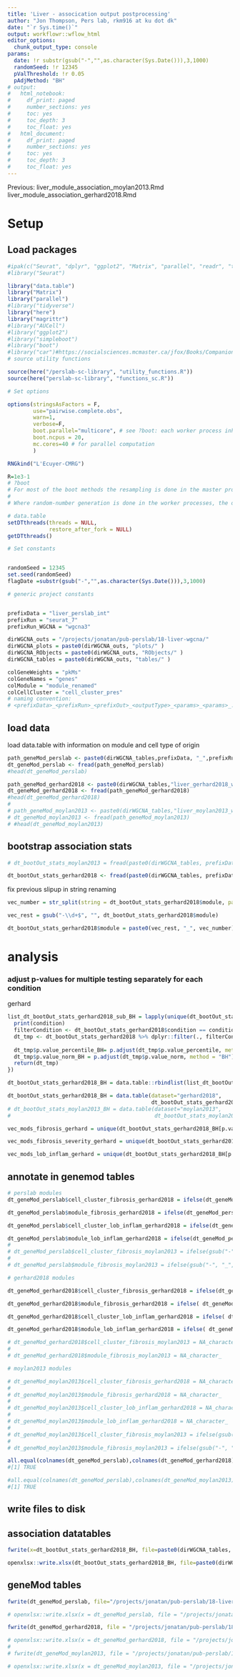 ```yaml
---
title: 'Liver - assocication output postprocessing'
author: "Jon Thompson, Pers lab, rkm916 at ku dot dk"
date: "`r Sys.time()`" 
output: workflowr::wflow_html
editor_options:
  chunk_output_type: console
params: 
  date: !r substr(gsub("-","",as.character(Sys.Date())),3,1000)
  randomSeed: !r 12345
  pValThreshold: !r 0.05
  pAdjMethod: "BH"
# output:
#   html_notebook:
#     df_print: paged
#     number_sections: yes
#     toc: yes
#     toc_depth: 3
#     toc_float: yes
#   html_document:
#     df_print: paged
#     number_sections: yes
#     toc: yes
#     toc_depth: 3
#     toc_float: yes
---
```


Previous: 
liver_module_association_moylan2013.Rmd
liver_module_association_gerhard2018.Rmd

# Setup

## Load packages

```r

#ipak(c("Seurat", "dplyr", "ggplot2", "Matrix", "parallel", "readr", "tidyr"))
#library("Seurat")

library("data.table")
library("Matrix")
library("parallel")
#library("tidyverse")
library("here")
library("magrittr")
#library("AUCell")
#library("ggplot2")
#library("simpleboot")
#library("boot")
#library("car")#https://socialsciences.mcmaster.ca/jfox/Books/Companion/appendices/Appendix-Bootstrapping.pdf
# source utility functions

source(here("/perslab-sc-library", "utility_functions.R"))
source(here("perslab-sc-library", "functions_sc.R"))

# Set options

options(stringsAsFactors = F, 
        use="pairwise.complete.obs", 
        warn=1, 
        verbose=F,
        boot.parallel="multicore", # see ?boot: each worker process inherits the environment of the current session, including the workspace and the loaded namespaces and attached packages (but not the random number seed: see below). 
        boot.ncpus = 20,
        mc.cores=40 # for parallel computation
        ) 

RNGkind("L'Ecuyer-CMRG")

R=1e3-1
# ?boot
# For most of the boot methods the resampling is done in the master process, but not if simple = TRUE nor sim = "parametric". In those cases (or where statistic itself uses random numbers), more care is needed if the results need to be reproducible. Resampling is done in the worker processes by censboot(sim = "wierd") and by most of the schemes in tsboot (the exceptions being sim == "fixed" and sim == "geom" with the default ran.gen).
# 
# Where random-number generation is done in the worker processes, the default behaviour is that each worker chooses a separate seed, non-reproducibly. However, with parallel = "multicore" or parallel = "snow" using the default cluster, a second approach is used if RNGkind("L'Ecuyer-CMRG") has been selected. In that approach each worker gets a different subsequence of the RNG stream based on the seed at the time the worker is spawned and so the results will be reproducible if ncpus is unchanged, and for parallel = "multicore" if parallel::mc.reset.stream() is called: see the examples for mclapply. 

# data.table
setDTthreads(threads = NULL, 
             restore_after_fork = NULL)
getDTthreads()

# Set constants


randomSeed = 12345
set.seed(randomSeed)
flagDate =substr(gsub("-","",as.character(Sys.Date())),3,1000)

# generic project constants 


prefixData = "liver_perslab_int"
prefixRun = "seurat_7"
prefixRun_WGCNA = "wgcna3"

dirWGCNA_outs = "/projects/jonatan/pub-perslab/18-liver-wgcna/"
dirWGCNA_plots = paste0(dirWGCNA_outs, "plots/" )
dirWGCNA_RObjects = paste0(dirWGCNA_outs, "RObjects/" )
dirWGCNA_tables = paste0(dirWGCNA_outs, "tables/" )

colGeneWeights = "pkMs"
colGeneNames = "genes"
colModule = "module_renamed"
colCellCluster = "cell_cluster_pres"
# naming convention:
# <prefixData>_<prefixRun>_<prefixOut>_<outputType>_<params>_<params>_..._<date>.pdf

```

## load data


load data.table with information on module and cell type of origin

```r
path_geneMod_perslab <- paste0(dirWGCNA_tables,prefixData, "_",prefixRun_WGCNA,"_geneMod.csv.gz")
dt_geneMod_perslab <- fread(path_geneMod_perslab)
#head(dt_geneMod_perslab)

path_geneMod_gerhard2018 <- paste0(dirWGCNA_tables,"liver_gerhard2018_wgcna3_geneMod.csv.gz")
dt_geneMod_gerhard2018 <- fread(path_geneMod_gerhard2018)
#head(dt_geneMod_gerhard2018)
# 
# path_geneMod_moylan2013 <- paste0(dirWGCNA_tables,"liver_moylan2013_wgcna1_geneMod.csv.gz")
# dt_geneMod_moylan2013 <- fread(path_geneMod_moylan2013)
# #head(dt_geneMod_moylan2013)
```



## bootstrap association stats

```r
# dt_bootOut_stats_moylan2013 = fread(paste0(dirWGCNA_tables, prefixData, "_mod_fibrosis_assoc_in_moylan2013_201020.csv"))

dt_bootOut_stats_gerhard2018 <- fread(paste0(dirWGCNA_tables, prefixData,"_mod_assoc_in_gerhard2018_201101.csv"))
```


fix previous slipup in string renaming
```r
vec_number = str_split(string = dt_bootOut_stats_gerhard2018$module, pattern = "-") %>% sapply(., FUN=function(vec) vec[length(vec)])

vec_rest = gsub("-\\d+$", "", dt_bootOut_stats_gerhard2018$module)

dt_bootOut_stats_gerhard2018$module = paste0(vec_rest, "_", vec_number)
```

# analysis

<!-- ## check how well the fibrosis associations match between moylan and gerhard -->

<!-- #### moylan fibrosis severity versus gerhard fibrosis severity -->

<!-- ```{r} -->
<!-- dt_bootOut_stats_gerhard2018_fibrosis_severity = dt_bootOut_stats_gerhard2018[condition=="fibrosis_severity"] -->
<!-- ``` -->

<!-- ```{r} -->
<!-- all.equal(dt_bootOut_stats_gerhard2018_fibrosis_severity$module, dt_bootOut_stats_moylan2013$module) -->
<!-- #[1] TRUE  -->
<!-- ``` -->

<!-- #### all modules  -->

<!-- ```{r} -->
<!-- cor(dt_bootOut_stats_gerhard2018_fibrosis_severity$estimate_original, dt_bootOut_stats_moylan2013$estimate_original, use = "pairwise.complete.obs") -->
<!-- # [1] -0.06896993 -->
<!-- ``` -->

<!-- #### perslab modules -->

<!-- ```{r} -->
<!-- cor(dt_bootOut_stats_gerhard2018_fibrosis_severity[!grepl("gerhard|moylan", module), estimate_original], dt_bootOut_stats_moylan2013[!grepl("gerhard|moylan", module), estimate_original], use = "pairwise.complete.obs") -->
<!-- # [1] 0.02471545 -->
<!-- ``` -->

<!-- #### gerhard modules  -->

<!-- ```{r} -->
<!-- cor(dt_bootOut_stats_gerhard2018_fibrosis_severity[grepl("gerhard", module), estimate_original], dt_bootOut_stats_moylan2013[grepl("gerhard", module), estimate_original], use = "pairwise.complete.obs") -->
<!-- # [1] -0.5218904 -->
<!-- ``` -->

<!-- #### moylan modules  -->

<!-- ```{r} -->
<!-- cor(dt_bootOut_stats_gerhard2018_fibrosis_severity[grepl("moylan", module), estimate_original], dt_bootOut_stats_moylan2013[grepl("moylan", module), estimate_original], use = "pairwise.complete.obs") -->
<!-- # [1] -0.2899675 -->
<!-- ``` -->

<!-- gerhard fibrosis versus moylan fibrosis -->

<!-- ```{r} -->
<!-- dt_bootOut_stats_gerhard2018_fibrosis = dt_bootOut_stats_gerhard2018[condition=="fibrosis"] -->
<!-- ``` -->

<!-- ```{r} -->
<!-- all.equal(dt_bootOut_stats_gerhard2018_fibrosis$module, dt_bootOut_stats_moylan2013$module) -->
<!-- #[1] TRUE  -->
<!-- ``` -->

<!-- ```{r} -->
<!-- cor(dt_bootOut_stats_gerhard2018_fibrosis$estimate_original, dt_bootOut_stats_moylan2013$estimate_original, use = "pairwise.complete.obs") -->
<!-- # [1] 0.1231598 -->
<!-- ``` -->

<!-- #### perslab modules  -->

<!-- ```{r} -->
<!-- cor(dt_bootOut_stats_gerhard2018_fibrosis[!grepl("gerhard|moylan", module), estimate_original], dt_bootOut_stats_moylan2013[!grepl("gerhard|moylan", module), estimate_original], use = "pairwise.complete.obs") -->
<!-- # [1] 0.1908229 -->
<!-- ``` -->

<!-- #### gerhard modules  -->

<!-- ```{r} -->
<!-- cor(dt_bootOut_stats_gerhard2018_fibrosis[grepl("gerhard", module), estimate_original], dt_bootOut_stats_moylan2013[grepl("gerhard", module), estimate_original], use = "pairwise.complete.obs") -->
<!-- # [1] 0.2086069 -->
<!-- ``` -->

<!-- #### moylan modules  -->

<!-- ```{r} -->
<!-- cor(dt_bootOut_stats_gerhard2018_fibrosis[grepl("moylan", module), estimate_original], dt_bootOut_stats_moylan2013[grepl("moylan", module), estimate_original], use = "pairwise.complete.obs") -->
<!-- # [1] 0.05892578 -->
<!-- ``` -->


### adjust p-values for multiple testing separately for each condition



gerhard

```r
list_dt_bootOut_stats_gerhard2018_sub_BH = lapply(unique(dt_bootOut_stats_gerhard2018$condition), function(condition) {
  print(condition)
  filterCondition <- dt_bootOut_stats_gerhard2018$condition == condition
  dt_tmp <- dt_bootOut_stats_gerhard2018 %>% dplyr::filter(., filterCondition) 
  
  dt_tmp$p.value_percentile_BH= p.adjust(dt_tmp$p.value_percentile, method = "BH")#params$pAdjMethod)
  dt_tmp$p.value_norm_BH = p.adjust(dt_tmp$p.value_norm, method = "BH")#params$pAdjMethod)
  return(dt_tmp)
})

dt_bootOut_stats_gerhard2018_BH = data.table::rbindlist(list_dt_bootOut_stats_gerhard2018_sub_BH)
```

<!-- moylan -->

<!-- ```{r} -->
<!-- dt_bootOut_stats_moylan2013_BH = dt_bootOut_stats_moylan2013[!grepl("gerhard", module)] -->

<!-- dt_bootOut_stats_moylan2013_BH[,p.value_percentile_BH := p.adjust(p.value_percentile, method = params$pAdjMethod)] -->

<!-- dt_bootOut_stats_moylan2013_BH[,p.value_norm_BH := p.adjust(p.value_norm, method = params$pAdjMethod)] -->
<!-- ``` -->

```r
dt_bootOut_stats_gerhard2018_BH = data.table(dataset="gerhard2018", 
                                             dt_bootOut_stats_gerhard2018_BH)
# dt_bootOut_stats_moylan2013_BH = data.table(dataset="moylan2013",
#                                             dt_bootOut_stats_moylan2013_BH)
```

<!-- ```{r} -->
<!-- dt_bootOut_stats_combined_summary = data.table::rbindlist(list(dt_bootOut_stats_gerhard2018_BH, dt_bootOut_stats_moylan2013_BH)) -->
<!-- ``` -->

<!-- ```{r} -->
<!-- dt_bootOut_stats_gerhard2018_BH_summary <- dt_bootOut_stats_gerhard2018_BH[,list(dataset, condition, module, estimate_original, estimate_bootMean, estimate_bootMed, confInt_lower_percentile, confInt_upper_percentile, p.value_percentile, p.value_percentile_BH)] -->
<!-- ``` -->

```r
vec_mods_fibrosis_gerhard = unique(dt_bootOut_stats_gerhard2018_BH[p.value_percentile_BH<params$pValThreshold & condition=="fibrosis",module])

vec_mods_fibrosis_severity_gerhard = unique(dt_bootOut_stats_gerhard2018_BH[p.value_percentile_BH<params$pValThreshold & condition=="fibrosis_severity",module])

vec_mods_lob_inflam_gerhard = unique(dt_bootOut_stats_gerhard2018_BH[p.value_percentile_BH<params$pValThreshold & condition=="lob_inflam",module])
```

<!-- ```{r} -->
<!-- vec_mods_fibrosis_severity_moylan = unique(dt_bootOut_stats_moylan2013_BH[p.value_percentile_BH<params$pValThreshold,module]) -->
<!-- ``` -->

## annotate in genemod tables

```r

# perslab modules
dt_geneMod_perslab$cell_cluster_fibrosis_gerhard2018 = ifelse(dt_geneMod_perslab$module_renamed %in% vec_mods_fibrosis_gerhard, dt_geneMod_perslab$cell_cluster_pres, NA_character_)

dt_geneMod_perslab$module_fibrosis_gerhard2018 = ifelse(dt_geneMod_perslab$module_renamed %in% vec_mods_fibrosis_gerhard, dt_geneMod_perslab$module_renamed, NA_character_)

dt_geneMod_perslab$cell_cluster_lob_inflam_gerhard2018 = ifelse(dt_geneMod_perslab$module_renamed %in% vec_mods_lob_inflam_gerhard, dt_geneMod_perslab$cell_cluster_pres, NA_character_)

dt_geneMod_perslab$module_lob_inflam_gerhard2018 = ifelse(dt_geneMod_perslab$module_renamed %in% vec_mods_lob_inflam_gerhard, dt_geneMod_perslab$module_renamed, NA_character_)
# 
# dt_geneMod_perslab$cell_cluster_fibrosis_moylan2013 = ifelse(gsub("-", "_", dt_geneMod_perslab$module_renamed) %in% vec_mods_fibrosis_moylan, dt_geneMod_perslab$cell_cluster_pres, NA_character_)
# 
# dt_geneMod_perslab$module_fibrosis_moylan2013 = ifelse(gsub("-", "_", dt_geneMod_perslab$module_renamed) %in% vec_mods_fibrosis_moylan, dt_geneMod_perslab$module_renamed, NA_character_)

# gerhard2018 modules

dt_geneMod_gerhard2018$cell_cluster_fibrosis_gerhard2018 = ifelse(dt_geneMod_gerhard2018$module_renamed %in% vec_mods_fibrosis_gerhard, dt_geneMod_gerhard2018$cell_cluster_pres, NA_character_)

dt_geneMod_gerhard2018$module_fibrosis_gerhard2018 = ifelse( dt_geneMod_gerhard2018$module_renamed %in% vec_mods_fibrosis_gerhard, dt_geneMod_gerhard2018$module_renamed, NA_character_)

dt_geneMod_gerhard2018$cell_cluster_lob_inflam_gerhard2018 = ifelse( dt_geneMod_gerhard2018$module_renamed %in% vec_mods_lob_inflam_gerhard, dt_geneMod_gerhard2018$cell_cluster_pres, NA_character_)

dt_geneMod_gerhard2018$module_lob_inflam_gerhard2018 = ifelse( dt_geneMod_gerhard2018$module_renamed %in% vec_mods_lob_inflam_gerhard, dt_geneMod_gerhard2018$module_renamed, NA_character_)

# dt_geneMod_gerhard2018$cell_cluster_fibrosis_moylan2013 = NA_character_
# 
# dt_geneMod_gerhard2018$module_fibrosis_moylan2013 = NA_character_

# moylan2013 modules

# dt_geneMod_moylan2013$cell_cluster_fibrosis_gerhard2018 = NA_character_
# 
# dt_geneMod_moylan2013$module_fibrosis_gerhard2018 = NA_character_
# 
# dt_geneMod_moylan2013$cell_cluster_lob_inflam_gerhard2018 = NA_character_
# 
# dt_geneMod_moylan2013$module_lob_inflam_gerhard2018 = NA_character_
# 
# dt_geneMod_moylan2013$cell_cluster_fibrosis_moylan2013 = ifelse(gsub("-", "_", dt_geneMod_moylan2013$module_renamed) %in% vec_mods_fibrosis_moylan, dt_geneMod_moylan2013$cell_cluster_pres, NA_character_)
# 
# dt_geneMod_moylan2013$module_fibrosis_moylan2013 = ifelse(gsub("-", "_", dt_geneMod_moylan2013$module_renamed) %in% vec_mods_fibrosis_moylan, dt_geneMod_moylan2013$module_renamed, NA_character_)

```

```r
all.equal(colnames(dt_geneMod_perslab),colnames(dt_geneMod_gerhard2018))
#[1] TRUE

#all.equal(colnames(dt_geneMod_perslab),colnames(dt_geneMod_moylan2013))
#[1] TRUE
```

## write files to disk 

## association datatables 


```r
fwrite(x=dt_bootOut_stats_gerhard2018_BH, file=paste0(dirWGCNA_tables, prefixData, "_mod_assoc_in_gerhard2018_BH_", flagDate,".csv"))

openxlsx::write.xlsx(dt_bootOut_stats_gerhard2018_BH, file=paste0(dirWGCNA_tables, prefixData, "_mod_assoc_in_gerhard2018_BH_", flagDate,".xlsx"))
```

<!-- ```{r} -->
<!-- fwrite(x=dt_bootOut_stats_gerhard2018_BH_summary, file=paste0(dirWGCNA_tables, prefixData, "_mod_assoc_in_gerhard2018_Bsummary_", flagDate,".csv")) -->

<!-- openxlsx::write.xlsx(x=dt_bootOut_stats_gerhard2018_BH_summary,file = paste0(dirWGCNA_tables, prefixData, "_mod_assoc_summary_", flagDate,".xlsx")) -->
<!-- ``` -->


## geneMod tables 

```r
fwrite(dt_geneMod_perslab, file="/projects/jonatan/pub-perslab/18-liver-wgcna/tables/liver_perslab_int_wgcna3_geneMod.csv.gz", compress="gzip")

# openxlsx::write.xlsx(x = dt_geneMod_perslab, file = "/projects/jonatan/pub-perslab/18-liver-wgcna/tables/liver_perslab_int_wgcna3_geneMod.xlsx")

fwrite(dt_geneMod_gerhard2018, file = "/projects/jonatan/pub-perslab/18-liver-wgcna/tables/liver_gerhard2018_wgcna3_geneMod.csv.gz", compress="gzip")

# openxlsx::write.xlsx(x = dt_geneMod_gerhard2018, file = "/projects/jonatan/pub-perslab/18-liver-wgcna/tables/liver_gerhard2018_wgcna3_geneMod.xlsx")
# 
# fwrite(dt_geneMod_moylan2013, file = "/projects/jonatan/pub-perslab/18-liver-wgcna/tables/liver_moylan2013_wgcna1_geneMod.csv.gz", compress="gzip")

# openxlsx::write.xlsx(x = dt_geneMod_moylan2013, file = "/projects/jonatan/pub-perslab/18-liver-wgcna/tables/liver_moylan2013_wgcna1_geneMod.xlsx")
```

